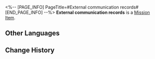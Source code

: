 <%-- [PAGE_INFO]
PageTitle=#External communication records#
[END_PAGE_INFO] --%>
{{Item Infobox
|id          = 140404
|image       = Item External communication records.png
|type        = Mission Item
|invCategory = 
|rarity      = 3
|effect      = 
|description = Data copied from the space station's terminal. It clearly and comprehensively records all external communication from the terminal.
}}
'''External communication records''' is a [[Mission Item]].

==Other Languages==
{{Other Languages
|en   = External communication records
|zhs  = 对外通讯记录
|zht  = 對外通訊紀錄
|ja   = 外部通信の記録
|ko   = 대외 통신 기록
|es   = Registros de comunicaciones externas
|fr   = Registres des communications externes
|ru   = Записи внешних коммуникаций
|th   = บันทึกการสื่อสารกับภายนอก
|vi   = Nhật Ký Thông Tin Đối Ngoại
|de   = Aufzeichnungen auswärtiger Kommunikation
|id   = Riwayat Komunikasi Eksternal
|pt   = Registros de Comunicação Externa
}}

==Change History==
{{Change History|2.0}}